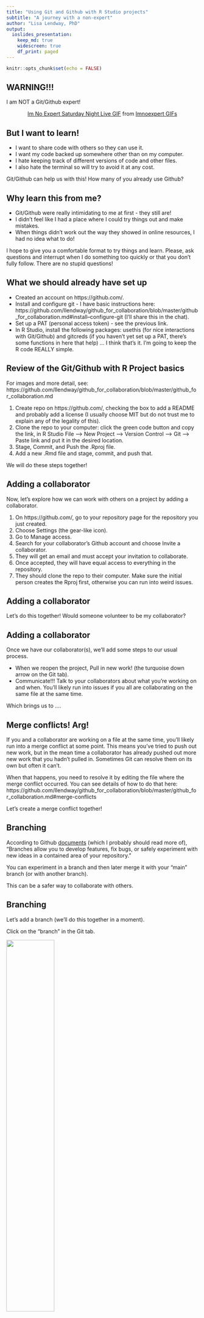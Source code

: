 ```yaml
---
title: "Using Git and Github with R Studio projects"
subtitle: "A journey with a non-expert"
author: "Lisa Lendway, PhD"
output: 
  ioslides_presentation:
    keep_md: true
    widescreen: true
    df_print: paged
---
```


```r
knitr::opts_chunk$set(echo = FALSE)
```

## WARNING!!!

I am NOT a Git/Github expert!

<center>

<div class="tenor-gif-embed" data-postid="21632152" data-share-method="host" data-width="40%" data-aspect-ratio="1.0"><a href="https://tenor.com/view/im-no-expert-saturday-night-live-im-not-apro-im-not-an-expert-iam-not-that-expert-with-it-gif-21632152">Im No Expert Saturday Night Live GIF</a> from <a href="https://tenor.com/search/imnoexpert-gifs">Imnoexpert GIFs</a></div><script type="text/javascript" async src="https://tenor.com/embed.js"></script>

</center>

## But I want to learn!

* I want to share code with others so they can use it.  
* I want my code backed up somewhere other than on my computer.  
* I hate keeping track of different versions of code and other files.  
* I also hate the terminal so will try to avoid it at any cost.

Git/Github can help us with this! How many of you already use Github? 

## Why learn this from me?

* Git/Github were really intimidating to me at first - they still are!  
* I didn't feel like I had a place where I could try things out and make mistakes.  
* When things didn't work out the way they showed in online resources, I had no idea what to do!  

I hope to give you a comfortable format to try things and learn. Please, ask questions and interrupt when I do something too quickly or that you don't fully follow. There are no stupid questions!


## What we should already have set up

* Created an account on https://github.com/.
* Install and configure git - I have basic instructions here: https://github.com/llendway/github_for_collaboration/blob/master/github_for_collaboration.md#install--configure-git (I'll share this in the chat).  
* Set up a PAT (personal access token) - see the previous link.  
* In R Studio, install the following packages: usethis (for nice interactions with Git/Github) and gitcreds (if you haven't yet set up a PAT, there's some functions in here that help) ... I think that's it. I'm going to keep the R code REALLY simple.


## Review of the Git/Github with R Project basics 

For images and more detail, see: https://github.com/llendway/github_for_collaboration/blob/master/github_for_collaboration.md

1. Create repo on https://github.com/, checking the box to add a README and probably add a license (I usually choose MIT but do not trust me to explain any of the legality of this).  
2. Clone the repo to your computer: click the green code button and copy the link, in R Studio File --> New Project --> Version Control --> Git --> Paste link and put it in the desired location.  
3. Stage, Commit, and Push the .Rproj file.  
4. Add a new .Rmd file and stage, commit, and push that.

We will do these steps together!

## Adding a collaborator

Now, let's explore how we can work with others on a project by adding a collaborator.

1. On https://github.com/, go to your repository page for the repository you just created. 
2. Choose Settings (the gear-like icon).  
3. Go to Manage access. 
4. Search for your collaborator's Github account and choose Invite a collaborator.  
5. They will get an email and must accept your invitation to collaborate. 
6. Once accepted, they will have equal access to everything in the repository.  
7. They should clone the repo to their computer. Make sure the initial person creates the Rproj first, otherwise you can run into weird issues.

## Adding a collaborator

Let's do this together! Would someone volunteer to be my collaborator?

## Adding a collaborator

Once we have our collaborator(s), we'll add some steps to our usual process. 

* When we reopen the project, Pull in new work! (the turquoise down arrow on the Git tab).
* Communicate!!! Talk to your collaborators about what you're working on and when. You'll likely run into issues if you all are collaborating on the same file at the same time. 

Which brings us to ....

## Merge conflicts! Arg!

If you and a collaborator are working on a file at the same time, you'll likely run into a merge conflict at some point. This means you've tried to push out new work, but in the mean time a collaborator has already pushed out more new work that you hadn't pulled in. Sometimes Git can resolve them on its own but often it can't.

When that happens, you need to resolve it by editing the file where the merge conflict occurred. You can see details of how to do that here: https://github.com/llendway/github_for_collaboration/blob/master/github_for_collaboration.md#merge-conflicts

Let's create a merge conflict together!

## Branching

According to Github [documents](https://docs.github.com/en/github/collaborating-with-pull-requests/proposing-changes-to-your-work-with-pull-requests/about-branches) (which I probably should read more of), "Branches allow you to develop features, fix bugs, or safely experiment with new ideas in a contained area of your repository." 

You can experiment in a branch and then later merge it with your "main" branch (or with another branch). 

This can be a safer way to collaborate with others.


## Branching

Let's add a branch (we'll do this together in a moment).

Click on the "branch" in the Git tab.  


![](images/branch.png){width="50%"}



## Branching

Give it a name and create. You'll see this after you do. 

![](images/branch_created.png){width="50%"}

You can also see the new branch on Github. Let's do these steps together.

## Branching

Now that we have a branch, let's use it. Make a change to a file in the new branch (we'll just use the README). Commit and push the changed file. On Github, you'll see a message like this:

![](images/branch_compare_pr.png){width="90%"}

If I'm collaborating, the collaborator can pull in changes to see the new branch. 

Let's do this together. Make a few commits and pushes.


## Branching - merging to main

Once we are satisfied with the work we did in our branch, we'll want to merge it back to the main branch. Go out to Github and click on the Compare & pull request button in the new branch. This is creating a pull request - asking someone (in this case yourself) to pull in the changes you're about to merge. Fill in the fields and click Create pull request.

![](images/branch_pr.png){width="50%"}

## Branching - merging to main

I could keep making changes, committing, and pushing. If I'm finished, and since I didn't make any difficult changes, it can be merged automatically - this won't always be the case.

![](images/branch_merge.png){width="90%"}

Click Merge pull request.

## Branching - merging to main w/ conflict

What if I (or my collaborator) made changes to the same file in the main branch, while I was making changes to it in the new branch? We'll have a merge conflict to resolve! Let's see those steps. First, we each make our changes and save, commit, and push.

<div class="columns-2">
![Change in new branch](images/1_change_in_new_branch.png){width="90%"}

![Change in main branch](images/2_change_in_main_branch.png){width="90%"}

</div>


## Branching - merging to main w/ conflict

In Github, click on the Compare & pull request button. This time, you'll see a screen like this - notice the red X message. Still click create pull request.

![](images/3_no_auto_merge.png){width="70%"}

## Branching - merging to main w/ conflict

On this screen, you can click the Resolve conflict button.

![](images/4_resolve_conflict.png){width="70%"}

## Branching - merging to main w/ conflict

An editor will open where you can make changes ... in this case, it's pretty easy to do it here, but I imagine this could get pretty complicated. I guess that's a good reason to do small steps in the branches so you don't run into those :)

![](images/5_conflict_editor.png){width = "70%"}
## Branching - merging to main w/ conflict

Resolve the conflict and click Mark as resolved. Now you should be able to merge pull request as before and follow to the next steps as if you didn't have a merge conflict!

![](images/6_conflict_resolved.png){width="70%"}

## Branching - merging to main

Confirm that you really do want to merge the new branch with the main branch.

![](images/branch_confirm_merge.png){width="90%"}

## Branching - merging to main

If you don't need the branch anymore, you can delete it. 

![](images/branch_delete.png){width="90%"}

Then, go back to R Studio and pull in the changes, from the main branch.Note that it still shows up in R Studio so be careful you don't do work there (I can't figure out how to get rid of it).

## Pull requests (PRs)

Once you're comfortable using these tools on your own and with some trusted collaborators, you may want to start making suggestions to other people's code - maybe add a feature in your favorite package or even just suggesting a typo fix in some documentation. That's a pull request! 

We are going to use the instructions here: https://usethis.r-lib.org/articles/articles/pr-functions.html

And we're going to make pull requests to a PR practice repo I created: https://github.com/llendway/pr_practice

## Pull requests (PRs)

We will need to load the usethis library. You should also have the gert and credentials packages installed.


```r
library(usethis)
```


## Pull requests - fork and clone

You are going to fork and clone the repo. Forking is putting it in your own Github repo and cloning it puts it on your computer. This function also sets the upstream remote to the original repo (mine, in this case) so you 

```r

```


## Pull requests (PRs)


## Pull requests (PRs)


## Pull requests (PRs)


## Resources

These slides: https://github.com/llendway/rladies_github_for_collab

My blog post, with video (thank you to my sister, Heather): https://lisalendway.netlify.app/posts/2021-02-24-gitinrstudio/

Happy Git with R by Jenny Bryan: https://happygitwithr.com/ - an amazing resource, especially after you're a little more comfortable with using Git and Github

The usethis Pull request helpers article: https://usethis.r-lib.org/articles/articles/pr-functions.html






